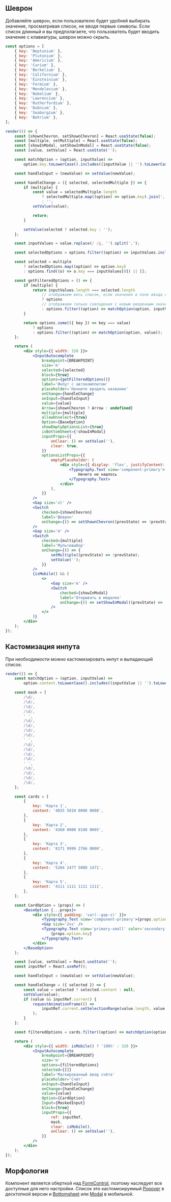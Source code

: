 ## Шеврон

Добавляйте шеврон, если пользователю будет удобней выбирать значение, просматривая список, не вводя первые символы.
Если список длинный и вы предполагаете, что пользователь будет вводить значение с клавиатуры, шеврон можно скрыть.

```jsx live mobileHeight={640}
const options = [
    { key: 'Neptunium' },
    { key: 'Plutonium' },
    { key: 'Americium' },
    { key: 'Curium' },
    { key: 'Berkelium' },
    { key: 'Californium' },
    { key: 'Einsteinium' },
    { key: 'Fermium' },
    { key: 'Mendelevium' },
    { key: 'Nobelium' },
    { key: 'Lawrencium' },
    { key: 'Rutherfordium' },
    { key: 'Dubnium' },
    { key: 'Seaborgium' },
    { key: 'Bohrium' },
];

render(() => {
    const [shownChevron, setShownChevron] = React.useState(false);
    const [multiple, setMultiple] = React.useState(false);
    const [showInModal, setShowInModal] = React.useState(false);
    const [value, setValue] = React.useState('');

    const matchOption = (option, inputValue) =>
        option.key.toLowerCase().includes((inputValue || '').toLowerCase());

    const handleInput = (newValue) => setValue(newValue);

    const handleChange = ({ selected, selectedMultiple }) => {
        if (multiple) {
            const value = selectedMultiple.length
                ? selectedMultiple.map((option) => option.key).join(', ') + ', '
                : '';
            setValue(value);

            return;
        }

        setValue(selected ? selected.key : '');
    };

    const inputValues = value.replace(/ /g, '').split(',');

    const selectedOptions = options.filter((option) => inputValues.includes(option.key.trim()));

    const selected = multiple
        ? selectedOptions.map((option) => option.key)
        : options.find((o) => o.key === inputValues[0]) || [];

    const getFilteredOptions = () => {
        if (multiple) {
            return inputValues.length === selected.length
                // отображаем весь список, если значения в поле ввода совпадают с выбранными значениями в списке
                ? options
                // отображаем только совпадения с новым введенным значением, включая уже выбранные элементы
                : options.filter((option) => matchOption(option, inputValues[inputValues.length - 1]));
        }

        return options.some(({ key }) => key === value)
            ? options
            : options.filter((option) => matchOption(option, value));
    };

    return (
        <div style={{ width: 320 }}>
            <InputAutocomplete
                breakpoint={BREAKPOINT}
                size='m'
                selected={selected}
                block={true}
                options={getFilteredOptions()}
                label='Инпут с автокомплитом'
                placeholder='Начните вводить название'
                onChange={handleChange}
                onInput={handleInput}
                value={value}
                Arrow={shownChevron ? Arrow : undefined}
                multiple={multiple}
                allowUnselect={true}
                Option={BaseOption}
                showEmptyOptionsList={true}
                isBottomSheet={!showInModal}
                inputProps={{
                    onClear: () => setValue(''),
                    clear: true,
                }}
                optionsListProps={{
                    emptyPlaceholder: (
                        <div style={{ display: 'flex', justifyContent: 'center' }}>
                            <Typography.Text view='component-primary'>
                                Ничего не нашлось
                            </Typography.Text>
                        </div>
                    ),
                }}
            />
            <Gap size='xl' />
            <Switch
                checked={shownChevron}
                label='Шеврон'
                onChange={() => setShownChevron((prevState) => !prevState)}
            />
            <Gap size='m' />
            <Switch
                checked={multiple}
                label='Мультивыбор'
                onChange={() => {
                    setMultiple((prevState) => !prevState);
                    setValue('');
                }}
            />
            {isMobile() && (
                <>
                    <Gap size='m' />
                    <Switch
                        checked={showInModal}
                        label='Открывать в модалке'
                        onChange={() => setShowInModal((prevState) => !prevState)}
                    />
                </>
            )}
        </div>
    );
});
```

## Кастомизация инпута

При необходимости можно кастомизировать инпут и выпадающий список.

```jsx live
render(() => {
    const matchOption = (option, inputValue) =>
        option.content.toLowerCase().includes((inputValue || '').toLowerCase());

    const mask = [
        /\d/,
        /\d/,
        /\d/,
        /\d/,
        ' ',
        /\d/,
        /\d/,
        /\d/,
        /\d/,
        ' ',
        /\d/,
        /\d/,
        /\d/,
        /\d/,
        ' ',
        /\d/,
        /\d/,
        /\d/,
        /\d/,
    ];

    const cards = [
        {
            key: 'Карта 1',
            content: '4035 5010 0000 0008',
        },
        {
            key: 'Карта 2',
            content: '4360 0000 0100 0005',
        },
        {
            key: 'Карта 3',
            content: '8171 9999 2766 0000',
        },
        {
            key: 'Карта 4',
            content: '5204 2477 5000 1471',
        },
        {
            key: 'Карта 5',
            content: '4111 1111 1111 1111',
        },
    ];

    const CardOption = (props) => (
        <BaseOption {...props}>
            <div style={{ padding: 'var(--gap-s)' }}>
                <Typography.Text view='component-primary'>{props.option.content}</Typography.Text>
                <Gap size='2xs' />
                <Typography.Text view='primary-small' color='secondary'>
                    {props.option.key}
                </Typography.Text>
            </div>
        </BaseOption>
    );

    const [value, setValue] = React.useState('');
    const inputRef = React.useRef();

    const handleInput = (newValue) => setValue(newValue);

    const handleChange = ({ selected }) => {
        const value = selected ? selected.content : null;
        setValue(value);
        if (value && inputRef.current) {
            requestAnimationFrame(() =>
                inputRef.current.setSelectionRange(value.length, value.length),
            );
        }
    };

    const filteredOptions = cards.filter((option) => matchOption(option, value));

    return (
        <div style={{ width: isMobile() ? '100%' : 320 }}>
            <InputAutocomplete
                breakpoint={BREAKPOINT}
                size='m'
                options={filteredOptions}
                selected={[]}
                label='Маскированный ввод счёта'
                placeholder='Счёт'
                onInput={handleInput}
                onChange={handleChange}
                value={value}
                Option={CardOption}
                Input={MaskedInput}
                block={true}
                inputProps={{
                    ref: inputRef,
                    mask,
                    clear: isMobile(),
                    onClear: () => setValue(''),
                }}
            />
        </div>
    );
});
```

## Морфология

Компонент является оберткой над [FormControl](?path=/docs/formcontrol--docs),
поэтому наследует все доступные для него настройки.
Список это кастомизируемый [Popover](?path=/docs/popover--docs)
в десктопной версии и [Bottomsheet](?path=/docs/bottomsheet--docs)
или [Modal](?path=/docs/modal--docs)
в мобильной.
